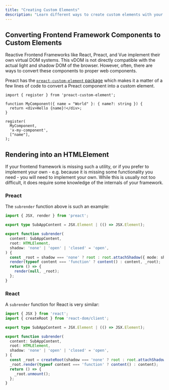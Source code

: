 ```yaml
---
title: "Creating Custom Elements"
description: "Learn different ways to create custom elements with your framework."
---
```


## Converting Frontend Framework Components to Custom Elements
Reactive Frontend Frameworks like React, Preact, and Vue implement their own virtual DOM systems.
This vDOM is not directly compatible with the actual light and shadow DOM of the browser. However,
often, there are ways to convert these components to proper web components.

Preact has the [`preact-custom-element` package](https://github.com/preactjs/preact-custom-element)
which makes it a matter of a few lines of code to convert a Preact component into a custom element.

```tsx
import { register } from 'preact-custom-element';

function MyComponent({ name = "World" }: { name?: string }) {
  return <div>Hello {name}!</div>;
}

register(
  MyComponent,
  'x-my-component',
  ["name"],
);
```

## Rendering into an HTMLElement
If your frontend framework is missing such a utility, or if you prefer to implement your own - e.g.
because it is missing some functionality you need - you will need to implement your own. While this
is usually not too difficult, it does require some knowledge of the internals of your framework.

### Preact
The `subrender` function above is such an example:

```ts
import { JSX, render } from 'preact';

export type SubAppContent = JSX.Element | (() => JSX.Element);

export function subrender(
  content: SubAppContent,
  root: HTMLElement,
  shadow: 'none' | 'open' | 'closed' = 'open',
) {
  const _root = shadow === 'none' ? root : root.attachShadow({ mode: shadow });
  render(typeof content === 'function' ? content() : content, _root);
  return () => {
    render(null, _root);
  };
}
```

### React
A `subrender` function for React is very similar:

```ts
import { JSX } from 'react';
import { createRoot } from 'react-dom/client';

export type SubAppContent = JSX.Element | (() => JSX.Element);

export function subrender(
  content: SubAppContent,
  root: HTMLElement,
  shadow: 'none' | 'open' | 'closed' = 'open',
) {
  const _root = createRoot(shadow === 'none' ? root : root.attachShadow({ mode: shadow }));
  _root.render(typeof content === 'function' ? content() : content);
  return () => {
    _root.unmount();
  };
}
```
